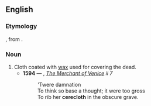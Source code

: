 ==English==

===Etymology===
{{compound|lang=en|cere|cloth}}, from {{der|en|la|cera||wax, cere}}.

===Noun===
{{en-noun}}

# Cloth coated with [[wax]] used for covering the dead.
#* '''1594''' — {{w|William Shakespeare}}, ''[[s:The Merchant of Venice|The Merchant of Venice]] ii 7''
#*: 'Twere damnation<br>To think so base a thought; it were too gross<br>To rib her '''cerecloth''' in the obscure grave.

{{c|en|Burial|Fabrics}}